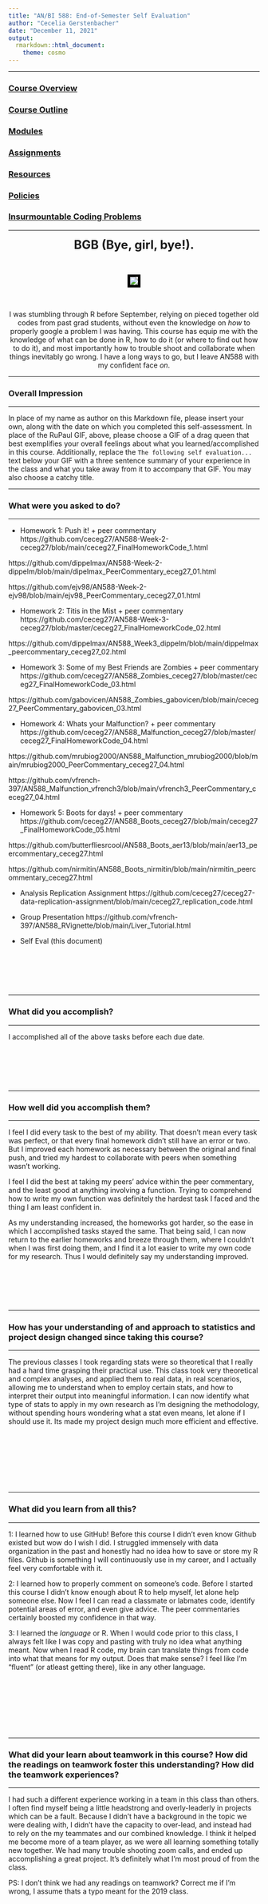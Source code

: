 ```yaml
---
title: "AN/BI 588: End-of-Semester Self Evaluation"
author: "Cecelia Gerstenbacher"
date: "December 11, 2021"
output: 
  rmarkdown::html_document:
    theme: cosmo
---
```


***

### [Course Overview](https://fuzzyatelin.github.io/bioanth-stats/overview.html)
### [Course Outline](https://fuzzyatelin.github.io/bioanth-stats/outline.html)
### [Modules](https://fuzzyatelin.github.io/bioanth-stats/modules.html)
### [Assignments](https://fuzzyatelin.github.io/bioanth-stats/assignments.html)
### [Resources](https://fuzzyatelin.github.io/bioanth-stats/resources.html)
### [Policies](https://fuzzyatelin.github.io/bioanth-stats/policies.html)
### [Insurmountable Coding Problems](https://fuzzyatelin.github.io/bioanth-stats/studentproblems.html)

***

<center>

<font size="+2"><b>BGB (Bye, girl, bye!).</b></font></center><br>

<center><p><img src="https://media.giphy.com/media/vzSitpVK7l2WA/giphy.gif" style="border:5px solid black"></p>
</center><br>

<center>
I was stumbling through R before September, relying on pieced together old codes from past grad students, without even the knowledge on *how* to properly google a problem I was having. This course has equip me with the knowledge of what can be done in R, how to do it (or where to find out how to do it), and most importantly how to trouble shoot and collaborate when things inevitably go wrong. I have a long ways to go, but I leave AN588 with my confident face *on*. 

</center>
***

### Overall Impression

***

In place of my name as author on this Markdown file, please insert your own, along with the date on which you completed this self-assessment. In place of the RuPaul GIF, above, please choose a GIF of a drag queen that best exemplifies your overall feelings about what you learned/accomplished in this course. Additionally, replace the `The following self evaluation...` text below your GIF with a three sentence summary of your experience in the class and what you take away from it to accompany that GIF. You may also choose a catchy title.

***

### What were you asked to do?

***

- Homework 1: Push it! + peer commentary 
https://github.com/ceceg27/AN588-Week-2-ceceg27/blob/main/ceceg27_FinalHomeworkCode_1.html

https://github.com/dippelmax/AN588-Week-2-dippelm/blob/main/dipelmax_PeerCommentary_eceg27_01.html

https://github.com/ejv98/AN588-Week-2-ejv98/blob/main/ejv98_PeerCommentary_ceceg27_01.html

- Homework 2: Titis in the Mist + peer commentary 
https://github.com/ceceg27/AN588-Week-3-ceceg27/blob/master/ceceg27_FinalHomeworkCode_02.html

https://github.com/dippelmax/AN588_Week3_dippelm/blob/main/dippelmax_peercommentary_ceceg27_02.html

- Homework 3: Some of my Best Friends are Zombies + peer commentary 
https://github.com/ceceg27/AN588_Zombies_ceceg27/blob/master/ceceg27_FinalHomeworkCode_03.html

https://github.com/gabovicen/AN588_Zombies_gabovicen/blob/main/ceceg27_PeerCommentary_gabovicen_03.html

- Homework 4: Whats your Malfunction? + peer commentary 
https://github.com/ceceg27/AN588_Malfunction_ceceg27/blob/master/ceceg27_FinalHomeworkCode_04.html

https://github.com/mrubiog2000/AN588_Malfunction_mrubiog2000/blob/main/mrubiog2000_PeerCommentary_ceceg27_04.html

https://github.com/vfrench-397/AN588_Malfunction_vfrench3/blob/main/vfrench3_PeerCommentary_ceceg27_04.html

- Homework 5: Boots for days! + peer commentary 
https://github.com/ceceg27/AN588_Boots_ceceg27/blob/main/ceceg27_FinalHomeworkCode_05.html 

https://github.com/butterfliesrcool/AN588_Boots_aer13/blob/main/aer13_peercommentary_ceceg27.html

https://github.com/nirmitin/AN588_Boots_nirmitin/blob/main/nirmitin_peercommentary_ceceg27.html

- Analysis Replication Assignment https://github.com/ceceg27/ceceg27-data-replication-assignment/blob/main/ceceg27_replication_code.html

- Group Presentation
https://github.com/vfrench-397/AN588_RVignette/blob/main/Liver_Tutorial.html

- Self Eval (this document)<br><br><br><br><br><br>

***

### What did you accomplish?

***

I accomplished all of the above tasks before each due date. <br><br><br><br><br><br>

***

### How well did you accomplish them?

***

I feel I did every task to the best of my ability. That doesn't mean every task was perfect, or that every final homework didn't still have an error or two. But I improved each homework as necessary between the original and final push, and tried my hardest to collaborate with peers when something wasn't working. 

I feel I did the best at taking my peers' advice within the peer commentary, and the least good at anything involving a function. Trying to comprehend how to write my own function was definitely the hardest task I faced and the thing I am least confident in. 

As my understanding increased, the homeworks got harder, so the ease in which I accomplished tasks stayed the same. That being said, I can now return to the earlier homeworks and breeze through them, where I couldn't when I was first doing them, and I find it a lot easier to write my own code for my research. Thus I would definitely say my understanding improved. <br><br><br><br><br><br>

***

### How has your understanding of and approach to statistics and project design changed since taking this course?

***

The previous classes I took regarding stats were so theoretical that I really had a hard time grasping their practical use. This class took very theoretical and complex analyses, and applied them to real data, in real scenarios, allowing me to understand when to employ certain stats, and how to interpret their output into meaningful information. I can now identify what type of stats to apply in my own research as I'm designing the methodology, without spending hours wondering what a stat even means, let alone if I should use it. Its made my project design much more efficient and effective. <br><br><br><br><br><br><br><br>

***

### What did you learn from all this?

***

1: I learned how to use GitHub! Before this course I didn't even know Github existed but wow do I wish I did. I struggled immensely with data organization in the past and honestly had no idea how to save or store my R files. Github is something I will continuously use in my career, and I actually feel very comfortable with it. 

2: I learned how to properly comment on someone's code. Before I started this course I didn't know enough about R to help myself, let alone help someone else. Now I feel I can read a classmate or labmates code, identify potential areas of error, and even give advice. The peer commentaries certainly boosted my confidence in that way. 

3: I learned the *language* or R. When I would code prior to this class, I always felt like I was copy and pasting with truly no idea what anything meant. Now when I read R code, my brain can translate things from code into what that means for my output. Does that make sense? I feel like I'm "fluent" (or atleast getting there), like in any other language. <br><br><br><br><br><br><br><br>

***

### What did your learn about teamwork in this course? How did the readings on teamwork foster this understanding? How did the teamwork experiences?

***

I had such a different experience working in a team in this class than others. I often find myself being a little headstrong and overly-leaderly in projects which can be a fault. Because I didn't have a background in the topic we were dealing with, I didn't have the capacity to over-lead, and instead had to rely on the my teammates and our combined knowledge. I think it helped me become more of a team player, as we were all learning something totally new together. We had many trouble shooting zoom calls, and ended up accomplishing a great project. It's definitely what I'm most proud of from the class. 

PS: I don't think we had any readings on teamwork? Correct me if I'm wrong, I assume thats a typo meant for the 2019 class.<br><br><br><br><br><br><br><br><br><br><br><br>

***

### How did the Peer Commentary process and Group Project relate, if at all, to what you view as your successes or difficulties in this course?

***
The peer commentary experience constantly improved my code and my understanding of the many ways to solve each problem we faced. I've never had the opportunity to see someone else's code and compare it to mine, and it widened my perspective. I had a lot of aha moments where I was struggling and someone else had created such an understandable solution. I probably had just as many moments where I saw someone's code not working, and knew exactly what the solution would be. 

In every circumstance my good code became better, and my crappy code became atleast kinda functional with the help of my peers. I think the only time I still really struggled after peer commentary was with the function writing, just because there were so many ways it could be accomplished, and I had a hard time sticking to one. 

The group project relates directly to what I view my successes to be, because I'm very proud of it and believe it to be one of the most successful group projetcs I've ever done.<br><br><br><br><br><br><br><br><br><br><br><br>

***

### What, if anything, of lasting value do you take away from this experience? If nothing, what would you do differently if you were to start over in this course? 

***

I'm not coming away from this class as an R-expert. I still definitely feel intermediate and that I could use a lot of improvement. But making the jump from basically R-illiterate to R-intermediate in just a few months has been really exciting. I think the most valuable thing I take away is the capacity to problem solve in R better. I may not always know the answer, but I know where and how to find it (Besides, I think that's what the "experts" do anyway haha). 
<br><br><br><br><br><br><br><br><br><br><br><br>

***

### Taking this self-assessment into account (and with **A** being the highest), if you were the instructor, what grade would you give yourself given your evaluation of your own performance this semester? Please be honest.

***

<br><center>[A-]</center><br>

***

